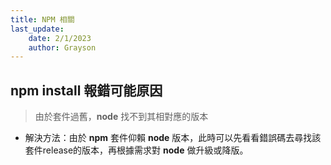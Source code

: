 ```yaml
---
title: NPM 相關
last_update:
    date: 2/1/2023
    author: Grayson
---
```



## npm install 報錯可能原因
> 由於套件過舊，**node** 找不到其相對應的版本

* 解決方法：由於 **npm** 套件仰賴 **node** 版本，此時可以先看看錯誤碼去尋找該套件release的版本，再根據需求對 **node**
做升級或降版。

<UseGiscus></UseGiscus>